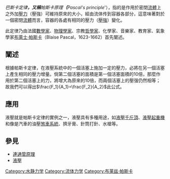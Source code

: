 {{distinguish|巴斯卡法則}}
{{unreferenced|time=2018-08-03T20:25:56+00:00}}
''巴斯卡定律'''，又稱'''帕斯卡原理'''（'''Pascal's principle'''），指的是作用於密閉[[流體|流體]]上之外加[[壓力|壓力]]（壓強）可維持原來的大小，經由流体传到容器各部分，這意味著對於一個密閉[[流體|流體]]而言，容器的各處有相同的壓力（[[壓強|壓強]]）變化。

此定律乃由法國[[數學家|數學家]]、[[物理學家|物理學家]]、宗教[[哲學家|哲學家]]、化學家、音樂家、教育家、氣象學家[[布萊士·帕斯卡|布萊士·帕斯卡]]（Blaise Pascal，1623-1662）首先闡述。

== 闡述 ==
根據帕斯卡定律，在液壓系統中的一個活塞上施加一定的壓力，必將在另一個活塞上產生相同的壓力增量。倘第二個活塞的面積是第一個活塞面積的10倍，那麼作用於第二個活塞上的力，將增大為原來的10倍，而兩個活塞上的壓强仍然相等；故我們可以得出<math>\frac{F_1}{A_1}=\frac{F_2}{A_2}</math>此公式。

== 應用 ==
液壓就是帕斯卡定律的實例之一，液壓具有多種用途，如[[千斤頂|液壓千斤頂]]、[[起重機|液壓起重機]]和像是汽車的油壓[[煞車系統|煞車系統]]、擠牙膏、針筒打針、水槍等。

==參見==
* [[連通管原理|連通管原理]]
* [[液壓|液壓]]

[[Category:水静力学|Category:水静力学]]
[[Category:流体力学|Category:流体力学]]
[[Category:布莱兹·帕斯卡|Category:布莱兹·帕斯卡]]